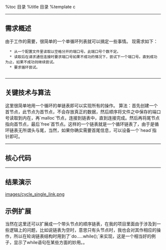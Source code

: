 %toc 目录
%title 目录
%template c

----
== 需求概述 ==
由于工作的需要，很简单的一个单循环列表就可以搞定一些事情。
现需求如下：
   * 从一个配置文件里读取以空格分开的端口号。此端口号个数不定。
   * 读取后在请求通信连接时要求端口号如果不成功的情况下，尝试下一个端口号。直到成功为止，如果不成功则继续尝试。
   * 要求循环尝试。
    
----
== 关键技术与算法 ==    
这里很简单地用一个循环的单链表即可以实现所有的操作。
算法：首先创建一个首节点，此节点为首节点，不会存放真正的数据，然后顺序将文件之中保存的端口号读取到内在，再`malloc`节点，连接到链表中，直到连接完成。然后再将尾节点指向首节点，最后`free`首节点。这样的一个链表就是一个循环链表了，由于是循环链表无所谓头与尾，当然，如果你确实需要首尾信息，可以设备一个`head`指针即可。
    
----

== 核心代码 ==
{{{class="brush:c; collapse:true;"

#include <stdio.h>
#include <stdlib.h>
#include <malloc.h>
#include <time.h>
#include <unistd.h>

/** 
 * TODO(1st): define the type
 * context the num or password.
 */
typedef struct j_node* node;
struct j_node
{
	int password, num;
	node next;
};

/**
 * @brief create <++ to create the cycle single link and it has the node num is n.
 *
 * @param n<++> the node number.
 *
 * @return : return point of the first node.
 */
node create(int n)
{
	if (n < 0)
		return NULL;

	node p, head, q;
	int i = 1, key;

	/** malloc the tmp head to manage the link*/
	head = (node)malloc(sizeof(*head));
	p = head;
	p->password = -1;
	p->next = NULL;

	srand(time(NULL));
	/** insert the number to the link*/
	for (i = 0; i < n; i++)
	{
		key = rand()%1000;
		printf("i:%d key:%d\n", i, key);
		q = p;
		p = (node)malloc(sizeof(*head));
		p->num = i; p->password = key;
		q->next = p;
	}
	p->next = NULL;
	p->next = head->next; /** the end node point to the first node*/ 
	free(head); /** free the tmp node*/ 
	head = p->next;
	return head;
}

/**
 * @brief print_link <++> print the cycle link forerver
 *
 * @param t<++> the link node
 */
void print_link(node t)
{
	while ((t) != NULL)
	{
		printf("t[%d]:%d\n", t->num, t->password);
		t=t->next;
		sleep(1);
	}
}
int main(void)
{
	node t = create(10); /** create the ten node */ 
	print_link(t); /** print the cycle link forerver */ 

	return 0;
}
}}}

----

== 结果演示 ==
[[images/cycle_single_link.png]]


== 示例扩展 ==

当然在这里还可以扩展成一个带头节点的顺序链表，在我的项目里面由于涉及到一些逻辑上的问题，比如说链表为空时，意思只有头节点时，我也会对其作相应的操作，所以在轮询链表结构时用到了`do.....while();`来实现，这是一个相当好的例子，显示了while语句在某些方面的妙用。。
    
	
